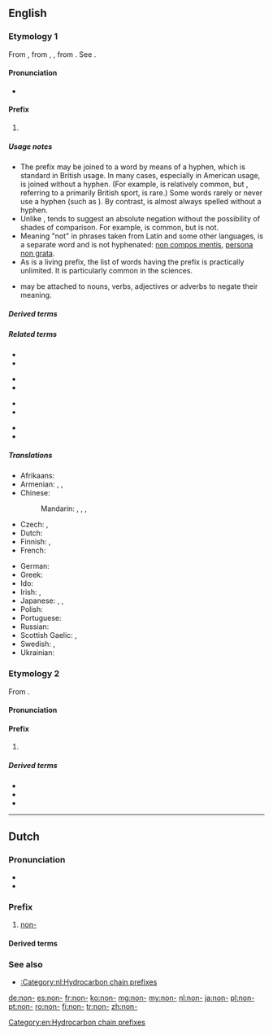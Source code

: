{{also|non|nón|nőn}}
==English==

===Etymology 1===
From {{etyl|la|en}} {{m|la|non}}, from {{etyl|itc-ola|en}} {{m|la|noenu}}, {{m|la|noenum}}, from {{m|la|neoenum||not one}}. See {{m|en|none}}.

====Pronunciation====
* {{IPA|/ˈnɒn/|lang=en}}

====Prefix====
{{en-prefix}}

# {{non-gloss definition|Used in the sense of {{m|en|not}}, to negate the meaning of the word to which it is prefixed.}}

=====Usage notes=====
* The prefix {{m|en||non-}} may be joined to a word by means of a hyphen, which is standard in British usage. In many cases, especially in American usage, {{m|en||non-}} is joined without a hyphen. (For example, {{m|en|nonbaseball}} is relatively common, but {{m|en|noncricket}}, referring to a primarily British sport, is rare.) Some {{m|en||non-}} words rarely or never use a hyphen (such as {{m|en|nonentity}}). By contrast, {{m|en|un-}} is almost always spelled without a hyphen.
* Unlike {{m|en|un-}}, {{m|en||non-}} tends to suggest an absolute negation without the possibility of shades of comparison. For example, {{m|en||very [[unhelpful]]}} is common, but {{m|en||very [[nonhelpful]]}} is not.
* Meaning "not" in phrases taken from Latin and some other languages, {{m|en|non}} is a separate word and is not hyphenated: [[non compos mentis]], [[persona non grata]].
* As {{m|en||non-}} is a living prefix, the list of words having the prefix {{m|en||non-}} is practically unlimited. It is particularly common in the sciences.
* {{m|en||Non-}} may be attached to nouns, verbs, adjectives or adverbs to negate their meaning.

=====Derived terms=====
{{prefixsee|en}}

=====Related terms=====
{{rel-top4}}
* {{l|en|an-}}
* {{l|en|anti-}}
{{rel-mid4}}
* {{l|en|in-}}
* {{l|en|no}}
{{rel-mid4}}
* {{l|en|non}}
* {{l|en|none}}
{{rel-mid4}}
* {{l|en|not}}
* {{l|en|un-}}
{{rel-bottom}}

=====Translations=====
{{trans-top|not}}
* Afrikaans: {{t|af|nie-}}
* Armenian: {{t+|hy|ոչ}}, {{t|hy|չ-}}, {{t|hy|ան-}}
* Chinese:
*: Mandarin: {{t+|cmn|不|tr=bù-|sc=Hani}}, {{t+|cmn|非|tr=fēi-|sc=Hani}}, {{t+|cmn|無|sc=Hani}}, {{t+|cmn|无|tr=wú-|sc=Hani}}
* Czech: {{t+|cs|ne-}}, {{t|cs|mimo-}}
* Dutch: {{t|nl|niet-}}
* Finnish: {{t|fi|ei-}}, {{t+|fi|epä-}}
* French: {{t+|fr|non-}}
{{trans-mid}}
* German: {{t+|de|nicht-}}
* Greek: {{t+|el|μη}}
* Ido: {{t|io|ne-}}
* Irish: {{t|ga|mí-}}, {{t|ga|neamh-}}
* Japanese: {{t+|ja|非|tr=hi-|sc=Jpan}}, {{t+|ja|不|tr=fu-|sc=Jpan}}, {{t+|ja|無|tr=mu-|sc=Jpan}}
* Polish: {{t+|pl|nie-}}
* Portuguese: {{t+|pt|não|alt=não-}}
* Russian: {{t+|ru|не|alt=не-}}
* Scottish Gaelic: {{t|gd|mì-}}, {{t|gd|neo-}}
* Swedish: {{t|sv|icke-}}, {{t+|sv|o-}}
* Ukrainian: {{t+|uk|не|alt=не-}}
{{trans-bottom}}

===Etymology 2===
From {{etyl|la|en}} {{m|la|nona||nine}}.

====Pronunciation====
{{rfp|lang=en}}

====Prefix====
{{en-prefix}}

# {{form of|[[prevocalic]] form|nona-|lang=en}}

=====Derived terms=====
* {{l|en|nonad}}
* {{l|en|nonet}}
* {{l|en|nonuplet}}

----

==Dutch==

===Pronunciation===
* {{IPA|lang=nl|/noːn/}}
* {{audio|Nl-non-.ogg|Audio|lang=nl}}

===Prefix===
{{head|nl|prefix}}

# {{lb|nl|hydrocarbon chain prefix}} [[#English|non-]]

====Derived terms====
{{prefixsee|nl}}

===See also===
* [[:Category:nl:Hydrocarbon chain prefixes]]

[[Category:en:Hydrocarbon chain prefixes]]

[[de:non-]]
[[es:non-]]
[[fr:non-]]
[[ko:non-]]
[[mg:non-]]
[[my:non-]]
[[nl:non-]]
[[ja:non-]]
[[pl:non-]]
[[pt:non-]]
[[ro:non-]]
[[fi:non-]]
[[tr:non-]]
[[zh:non-]]